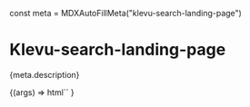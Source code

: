 const meta = MDXAutoFillMeta("klevu-search-landing-page")

<Meta
  title="Apps/Search landing page"
  component="klevu-search-landing-page"
  argTypes={meta.argTypes}
  parameters={meta.parameters}
/>

# Klevu-search-landing-page

<Description>{meta.description}</Description>

<Canvas>
  <Story
    name="Search landing page"
    args={{
      term: "chairs",
    }}
  >
    {(args) =>
      html`<klevu-search-landing-page
        filter-count=${ifDefined(args.filterCount)}
        .filterCustomOrder=${args.filterCustomOrder}
        limit=${ifDefined(args.limit)}
        .renderProductSlot=${args.renderProductSlot}
        sort=${ifDefined(args.sort)}
        term=${ifDefined(args.term)}
        use-pagination=${ifDefined(args.usePagination)}
      ></klevu-search-landing-page>`
    }
  </Story>
</Canvas>
